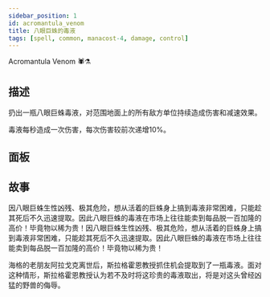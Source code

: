 ```yaml
---
sidebar_position: 1
id: acromantula_venom
title: 八眼巨蛛的毒液
tags: [spell, common, manacost-4, damage, control]
---
```


Acromantula Venom 🕷️⚗

<!--truncate-->



<CardBasics cardKey={id}/>


## 描述

扔出一瓶八眼巨蛛毒液，对范围地面上的所有敌方单位持续造成伤害和减速效果。

毒液每秒造成一次伤害，每次伤害较前次递增10%。

## 面板


<LevelComponent/>


<CardDynamicTable cardKey={id}/>


<CardComplexTable cardKey={id}/>





## 故事

因八眼巨蛛生性凶残、极其危险，想从活着的巨蛛身上搞到毒液非常困难，只能趁其死后不久迅速提取。因此八眼巨蛛的毒液在市场上往往能卖到每品脱一百加隆的高价！毕竟物以稀为贵！因八眼巨蛛生性凶残、极其危险，想从活着的巨蛛身上搞到毒液非常困难，只能趁其死后不久迅速提取。因此八眼巨蛛的毒液在市场上往往能卖到每品脱一百加隆的高价！毕竟物以稀为贵！

海格的老朋友阿拉戈克离世后，斯拉格霍恩教授抓住机会提取到了一瓶毒液。面对这种情形，斯拉格霍恩教授认为若不及时将这珍贵的毒液取出，将是对这头曾经凶猛的野兽的侮辱。



